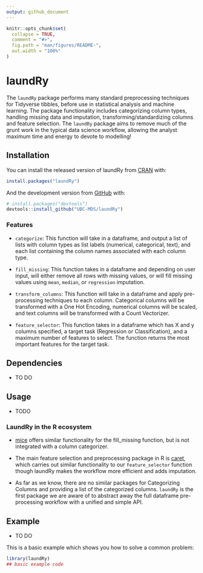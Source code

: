```yaml
---
output: github_document
---
```


<!-- README.md is generated from README.Rmd. Please edit that file -->

```r
knitr::opts_chunk$set(
  collapse = TRUE,
  comment = "#>",
  fig.path = "man/figures/README-",
  out.width = "100%"
)
```
# laundRy

<!-- badges: start -->
<!-- badges: end -->

The `laundRy` package performs many standard preprocessing techniques for Tidyverse tibbles, before use in statistical analysis and machine learning. The package functionality includes categorizing column types, handling missing data and imputation, transforming/standardizing columns and feature selection. The `laundRy` package aims to remove much of the grunt work in the typical data science workflow, allowing the analyst maximum time and energy to devote to modelling!

## Installation

You can install the released version of laundRy from [CRAN](https://CRAN.R-project.org) with:

``` r
install.packages("laundRy")
```

And the development version from [GitHub](https://github.com/) with:

``` r
# install.packages("devtools")
devtools::install_github("UBC-MDS/laundRy")
```

### Features
- `categorize`: This function will take in a dataframe, and output a list of lists with column types as list labels (numerical, categorical, text), and each list containing the column names associated with each column type. 

- `fill_missing`: This function takes in a dataframe and depending on user input, will either remove all rows with missing values, or will fill missing values using `mean`, `median`, or `regression` imputation. 

-  `transform_columns`: This function will take in a dataframe and apply pre-processing techniques to each column. Categorical columns will be transformed with a One Hot Encoding, numerical columns will be scaled, and text columns will be transformed with a Count Vectorizer. 

- `feature_selector`: This function takes in a dataframe which has X and y columns specified, a target task (Regression or Classification), and a maximum number of features to select. The function returns the most important features for the target task. 

## Dependencies

- TO DO

## Usage

- TODO

### LaundRy in the R ecosystem

- [mice](https://cran.r-project.org/web/packages/mice/mice.pdf) offers similar functionality for the fill_missing function, but is not integrated with a column categorizer.

- The main feature selection and preprocessing package in R is [caret](https://cran.r-project.org/web/packages/caret/caret.pdf), which carries out similar functionality to our `feature_selector` function though laundRy makes the workflow more efficient and adds imputation.

- As far as we know, there are no similar packages for Categorizing Columns and providing a list of the categorized columns. `laundRy` is the first package we are aware of to abstract away the full dataframe pre-processing workflow with a unified and simple API.

## Example

- TO DO

This is a basic example which shows you how to solve a common problem:

```r
library(laundRy)
## basic example code
```
